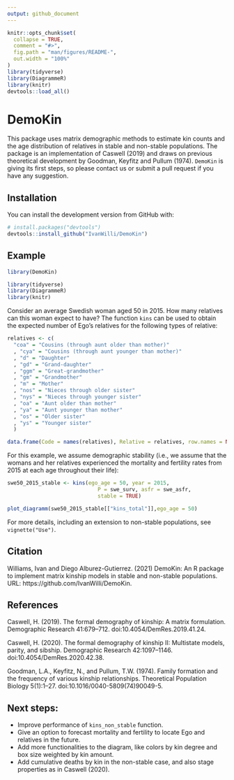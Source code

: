 ```yaml
---
output: github_document
---
```


<!-- README.md is generated from README.Rmd. Please edit that file -->

```r
knitr::opts_chunk$set(
  collapse = TRUE,
  comment = "#>",
  fig.path = "man/figures/README-",
  out.width = "100%"
)
library(tidyverse)
library(DiagrammeR)
library(knitr)
devtools::load_all()
```

# DemoKin

This package uses matrix demographic methods to estimate kin counts and the age distribution of relatives in stable and non-stable populations.
The package is an implementation of Caswell (2019) and draws on previous theoretical development by Goodman, Keyfitz and Pullum (1974).
`DemoKin` is giving its first steps, so please contact us or submit a pull request if you have any suggestion.

## Installation

You can install the development version from GitHub with:

``` r
# install.packages("devtools")
devtools::install_github("IvanWilli/DemoKin")
```

## Example

``` r
library(DemoKin)

library(tidyverse)
library(DiagrammeR)
library(knitr)
```


Consider an average Swedish woman aged 50 in 2015.
How many relatives can this woman expect to have?
The function `kins` can be used to obtain the expected number of Ego's relatives for the following types of relative:

```r

relatives <- c(
  "coa" = "Cousins (through aunt older than mother)"
  , "cya" = "Cousins (through aunt younger than mother)"
  , "d" = "Daughter"
  , "gd" = "Grand-daughter"
  , "ggm" = "Great-grandmother"
  , "gm" = "Grandmother"
  , "m" = "Mother"
  , "nos" = "Nieces through older sister"
  , "nys" = "Nieces through younger sister"
  , "oa" = "Aunt older than mother"
  , "ya" = "Aunt younger than mother"
  , "os" = "Older sister"
  , "ys" = "Younger sister"
  )

data.frame(Code = names(relatives), Relative = relatives, row.names = NULL) %>% kable()

```

For this example, we assume demographic stability (i.e., we assume that the womans and her relatives experienced the mortality and fertility rates from 2015 at each age throughout their life):

```r
swe50_2015_stable <- kins(ego_age = 50, year = 2015,
                             P = swe_surv, asfr = swe_asfr,
                             stable = TRUE)

plot_diagramm(swe50_2015_stable[["kins_total"]],ego_age = 50)
```

For more details, including an extension to non-stable populations, see `vignette("Use")`.

## Citation

Williams, Ivan and Diego Alburez-Gutierrez. (2021) DemoKin: An R package to implement matrix kinship models in stable and non-stable populations. URL: https://github.com/IvanWilli/DemoKin.

## References

Caswell, H. (2019). The formal demography of kinship: A matrix formulation. Demographic Research 41:679–712. doi:10.4054/DemRes.2019.41.24.

Caswell, H. (2020). The formal demography of kinship II: Multistate models, parity, and sibship. Demographic Research 42:1097–1146. doi:10.4054/DemRes.2020.42.38.

Goodman, L.A., Keyfitz, N., and Pullum, T.W. (1974). Family formation and the frequency of various kinship relationships. Theoretical Population Biology 5(1):1–27. doi:10.1016/0040-5809(74)90049-5.


## Next steps:

- Improve performance of `kins_non_stable` function.
- Give an option to forecast mortality and fertility to locate Ego and relatives in the future.
- Add more functionalities to the diagram, like colors by kin degree and box size weighted by kin amount.
- Add cumulative deaths by kin in the non-stable case, and also stage properties as in Caswell (2020). 
